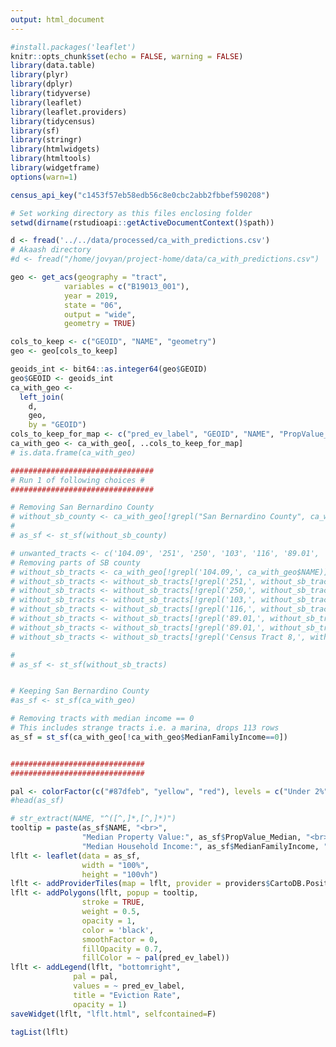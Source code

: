 ```yaml
---
output: html_document
---
```


```r
#install.packages('leaflet')
knitr::opts_chunk$set(echo = FALSE, warning = FALSE)
library(data.table)
library(plyr)
library(dplyr)
library(tidyverse)
library(leaflet)
library(leaflet.providers)
library(tidycensus)
library(sf)
library(stringr)
library(htmlwidgets)
library(htmltools)
library(widgetframe)
options(warn=1)

census_api_key("c1453f57eb58edb56c8e0cbc2abb2fbbef590208")

# Set working directory as this files enclosing folder
setwd(dirname(rstudioapi::getActiveDocumentContext()$path))

d <- fread('../../data/processed/ca_with_predictions.csv')
# Akaash directory
#d <- fread("/home/jovyan/project-home/data/ca_with_predictions.csv")

geo <- get_acs(geography = "tract",
            variables = c("B19013_001"),
            year = 2019,
            state = "06",
            output = "wide",
            geometry = TRUE)

cols_to_keep <- c("GEOID", "NAME", "geometry")
geo <- geo[cols_to_keep]

geoids_int <- bit64::as.integer64(geo$GEOID)
geo$GEOID <- geoids_int
ca_with_geo <- 
  left_join(
    d,
    geo,
    by = "GEOID")
cols_to_keep_for_map <- c("pred_ev_label", "GEOID", "NAME", "PropValue_Median", "MedianFamilyIncome", "geometry")
ca_with_geo <- ca_with_geo[, ..cols_to_keep_for_map]
# is.data.frame(ca_with_geo)

################################
# Run 1 of following choices #
################################

# Removing San Bernardino County
# without_sb_county <- ca_with_geo[!grepl("San Bernardino County", ca_with_geo$NAME),]
# 
# as_sf <- st_sf(without_sb_county)

# unwanted_tracts <- c('104.09', '251', '250', '103', '116', '89.01', 'Census Tract 8,')
# Removing parts of SB county
# without_sb_tracts <- ca_with_geo[!grepl('104.09,', ca_with_geo$NAME)]
# without_sb_tracts <- without_sb_tracts[!grepl('251,', without_sb_tracts$NAME)]
# without_sb_tracts <- without_sb_tracts[!grepl('250,', without_sb_tracts$NAME)]
# without_sb_tracts <- without_sb_tracts[!grepl('103,', without_sb_tracts$NAME)]
# without_sb_tracts <- without_sb_tracts[!grepl('116,', without_sb_tracts$NAME)]
# without_sb_tracts <- without_sb_tracts[!grepl('89.01,', without_sb_tracts$NAME)]
# without_sb_tracts <- without_sb_tracts[!grepl('89.01,', without_sb_tracts$NAME)]
# without_sb_tracts <- without_sb_tracts[!grepl('Census Tract 8,', without_sb_tracts$NAME)]

# 
# as_sf <- st_sf(without_sb_tracts)


# Keeping San Bernardino County
#as_sf <- st_sf(ca_with_geo)

# Removing tracts with median income == 0
# This includes strange tracts i.e. a marina, drops 113 rows
as_sf = st_sf(ca_with_geo[!ca_with_geo$MedianFamilyIncome==0])


##############################
##############################

pal <- colorFactor(c("#87dfeb", "yellow", "red"), levels = c("Under 2%", "2%-5%", "Over 5%"), ordered=FALSE)
#head(as_sf)

# str_extract(NAME, "^([^,]*,[^,]*)")
tooltip = paste(as_sf$NAME, "<br>",
                "Median Property Value:", as_sf$PropValue_Median, "<br>",
                "Median Household Income:", as_sf$MedianFamilyIncome, "<br>")
lflt <- leaflet(data = as_sf,
                width = "100%",
                height = "100vh")
lflt <- addProviderTiles(map = lflt, provider = providers$CartoDB.Positron)
lflt <- addPolygons(lflt, popup = tooltip,
                stroke = TRUE,
                weight = 0.5,
                opacity = 1,
                color = 'black',
                smoothFactor = 0,
                fillOpacity = 0.7,
                fillColor = ~ pal(pred_ev_label))
lflt <- addLegend(lflt, "bottomright", 
              pal = pal, 
              values = ~ pred_ev_label,
              title = "Eviction Rate",
              opacity = 1)
saveWidget(lflt, "lflt.html", selfcontained=F)
```

```r
tagList(lflt)
```



